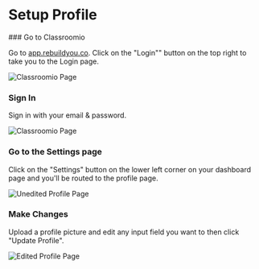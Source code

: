 
# Setup Profile

<Steps>
### Go to Classroomio

Go to [app.rebuildyou.co](https://app.rebuildyou.co). Click on the "Login"" button on the top right to take you to the Login page.

<Image src={classroomioBasePage} alt="Classroomio Page" quality="100" />

### Sign In

Sign in with your email & password.

<Image src={signUpPage} alt="Classroomio Page" quality="100" />

### Go to the Settings page

Click on the "Settings" button on the lower left corner on your dashboard page and you'll be routed to the profile page.

<Image src={unEditedProfilePage} alt="Unedited Profile Page" quality="100" />

### Make Changes

Upload a profile picture and edit any input field you want to then click "Update Profile".

<Image src={editedProfilePage} alt="Edited Profile Page" quality="100" />

</Steps>
